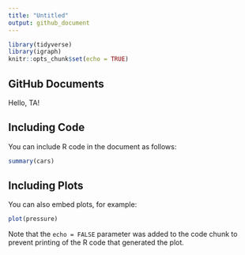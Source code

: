 ```yaml
---
title: "Untitled"
output: github_document
---
```


```r
library(tidyverse)
library(igraph)
knitr::opts_chunk$set(echo = TRUE)
```

## GitHub Documents

Hello, TA!

## Including Code

You can include R code in the document as follows:

```r
summary(cars)
```

## Including Plots

You can also embed plots, for example:

```r
plot(pressure)
```

Note that the `echo = FALSE` parameter was added to the code chunk to prevent printing of the R code that generated the plot.
